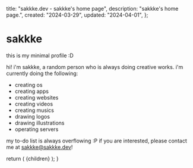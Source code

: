 
  title: "sakkke.dev - sakkke's home page",
  description: "sakkke's home page.",
  created: "2024-03-29",
  updated: "2024-04-01",
};

# sakkke

this is my minimal profile :D

hi! i'm sakkke, a random person who is always doing creative works.
i'm currently doing the following:

- creating os
- creating apps
- creating websites
- creating videos
- creating musics
- drawing logos
- drawing illustrations
- operating servers

my to-do list is always overflowing :P
if you are interested, please contact me at [sakkke@sakkke.dev](mailto:sakkke@sakkke.dev)!

  return (
    <MdxLayout created={metadata.created} updated={metadata.updated}>
      {children}
    </MdxLayout>
  );
}
